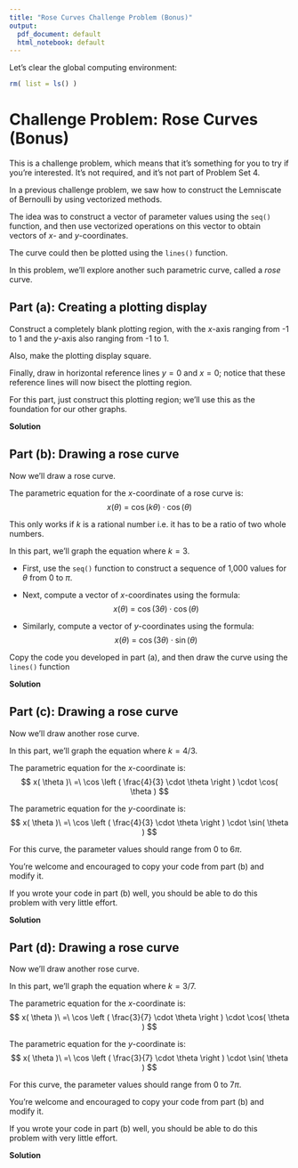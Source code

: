 ```yaml
---
title: "Rose Curves Challenge Problem (Bonus)"
output:
  pdf_document: default
  html_notebook: default
---
```




Let's clear the global computing environment:
```r
rm( list = ls() )
```







# Challenge Problem: Rose Curves (Bonus)

This is a challenge problem, which means that it's something for you to try if you're interested. It's not required, and it's not part of Problem Set 4.



In a previous challenge problem, we saw how to construct the Lemniscate of Bernoulli by using vectorized methods.

The idea was to construct a vector of parameter values using the `seq()` function, and then use vectorized operations on this vector to obtain vectors of $x$- and $y$-coordinates.

The curve could then be plotted using the `lines()` function.

In this problem, we'll explore another such parametric curve, called a *rose* curve.


## Part (a): Creating a plotting display

Construct a completely blank plotting region, with the $x$-axis ranging from -1 to 1 and the $y$-axis also ranging from -1 to 1.

Also, make the plotting display square.

Finally, draw in horizontal reference lines $y = 0$ and $x = 0$; notice that these reference lines will now bisect the plotting region.

For this part, just construct this plotting region; we'll use this as the foundation for our other graphs.

**Solution**





## Part (b): Drawing a rose curve

Now we'll draw a rose curve.

The parametric equation for the $x$-coordinate of a rose curve is:
$$
x( \theta )\ =\ \cos( k \theta ) \cdot \cos( \theta )
$$

This only works if $k$ is a rational number i.e.\ it has to be a ratio of two whole numbers.

In this part, we'll graph the equation where $k = 3$.

* First, use the `seq()` function to construct a sequence of 1,000 values for $\theta$ from 0 to $\pi$.

* Next, compute a vector of $x$-coordinates using the formula:
$$
x( \theta )\ =\ \cos( 3 \theta ) \cdot \cos( \theta )
$$

* Similarly, compute a vector of $y$-coordinates using the formula:
$$
x( \theta )\ =\ \cos( 3 \theta ) \cdot \sin( \theta )
$$


Copy the code you developed in part (a), and then draw the curve using the `lines()` function

**Solution**






## Part (c): Drawing a rose curve

Now we'll draw another rose curve.

In this part, we'll graph the equation where $k = 4/3$.

The parametric equation for the $x$-coordinate is:
$$
x( \theta )\ =\ \cos \left ( \frac{4}{3} \cdot \theta \right ) \cdot \cos( \theta )
$$

The parametric equation for the $y$-coordinate is:
$$
x( \theta )\ =\ \cos \left ( \frac{4}{3} \cdot \theta \right ) \cdot \sin( \theta )
$$

For this curve, the parameter values should range from 0 to $6\pi$.


You're welcome and encouraged to copy your code from part (b) and modify it.

If you wrote your code in part (b) well, you should be able to do this problem with very little effort.

**Solution**





## Part (d): Drawing a rose curve

Now we'll draw another rose curve.

In this part, we'll graph the equation where $k = 3/7$.

The parametric equation for the $x$-coordinate is:
$$
x( \theta )\ =\ \cos \left ( \frac{3}{7} \cdot \theta \right ) \cdot \cos( \theta )
$$

The parametric equation for the $y$-coordinate is:
$$
x( \theta )\ =\ \cos \left ( \frac{3}{7} \cdot \theta \right ) \cdot \sin( \theta )
$$

For this curve, the parameter values should range from 0 to $7\pi$.


You're welcome and encouraged to copy your code from part (b) and modify it.

If you wrote your code in part (b) well, you should be able to do this problem with very little effort.

**Solution**





































